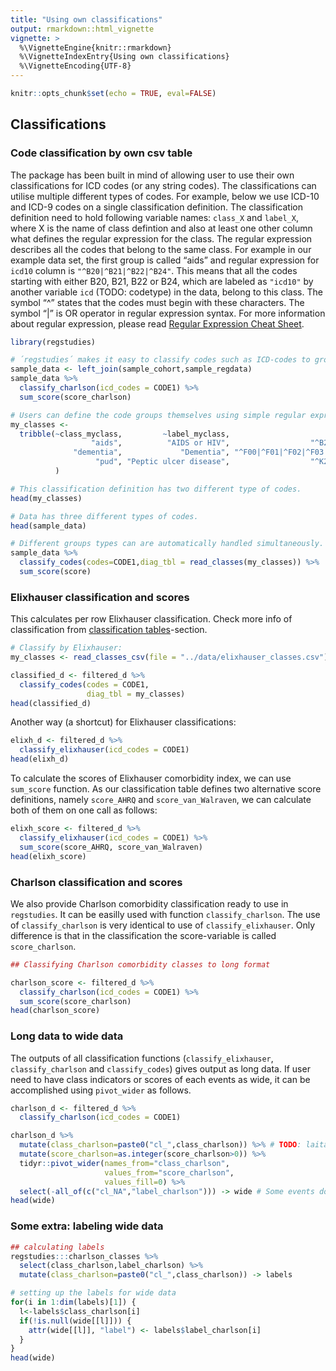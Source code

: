 ```yaml
---
title: "Using own classifications"
output: rmarkdown::html_vignette
vignette: >
  %\VignetteEngine{knitr::rmarkdown}
  %\VignetteIndexEntry{Using own classifications}
  %\VignetteEncoding{UTF-8}
---
```



```r
knitr::opts_chunk$set(echo = TRUE, eval=FALSE)
```


## Classifications

### Code classification by own csv table

The package has been built in mind of allowing user to use their own classifications for ICD codes (or any string codes). The classifications can utilise multiple different types of codes. For example, below we use ICD-10 and ICD-9 codes on a single classification definition. The classification definition need to hold following variable names: `class_X` and `label_X`, where X is the name of class defintion and also at least one other column what defines the regular expression for the class. The regular expression describes all the codes that belong to the same class. For example in our example data set, the first group is called "aids" and regular expression for `icd10` column is `"^B20|^B21|^B22|^B24"`. This means that all the codes starting with either B20, B21, B22 or B24, which are labeled as `"icd10"` by another variable `icd` (TODO: codetype) in the data, belong to this class. The symbol "^" states that the codes must begin with these characters. The symbol "|" is OR operator in regular expression syntax. For more information about regular expression, please read [Regular Expression Cheat Sheet](https://rstudio.com/wp-content/uploads/2016/09/RegExCheatsheet.pdf).

```r
library(regstudies)

# ´regstudies´ makes it easy to classify codes such as ICD-codes to groups and also to sum scores based on the groupings.
sample_data <- left_join(sample_cohort,sample_regdata)
sample_data %>% 
  classify_charlson(icd_codes = CODE1) %>%
  sum_score(score_charlson)

# Users can define the code groups themselves using simple regular expression syntax.
my_classes <- 
  tribble(~class_myclass,         ~label_myclass,                                 ~icd10,                 ~icd9, ~score,
                  "aids",          "AIDS or HIV",                  "^B20|^B21|^B22|^B24",      "^042|^043|^044",      7,
              "dementia",             "Dementia", "^F00|^F01|^F02|^F03|^F051|^G30|^G311",    "^290|^2941|^3312",      3,
                   "pud", "Peptic ulcer disease",                  "^K25|^K26|^K27|^K28", "^531|^532|^533|^534",      1
          )

# This classification definition has two different type of codes.
head(my_classes)

# Data has three different types of codes.
head(sample_data)

# Different groups types can are automatically handled simultaneously.
sample_data %>% 
  classify_codes(codes=CODE1,diag_tbl = read_classes(my_classes)) %>%
  sum_score(score)
```


### Elixhauser classification and scores

This calculates per row Elixhauser classification. Check more info of classification from [classification tables](docs/articles/classification_tables.html)-section.

```r
# Classify by Elixhauser:
my_classes <- read_classes_csv(file = "../data/elixhauser_classes.csv")

classified_d <- filtered_d %>%
  classify_codes(codes = CODE1,
                 diag_tbl = my_classes) 
head(classified_d)
```

Another way (a shortcut) for Elixhauser classifications:

```r
elixh_d <- filtered_d %>% 
  classify_elixhauser(icd_codes = CODE1)
head(elixh_d)
```
To calculate the scores of Elixhauser comorbidity index, we can use `sum_score` function. As our classification table defines two alternative score definitions, namely `score_AHRQ` and `score_van_Walraven`, we can calculate both of them on one call as follows:

```r
elixh_score <- filtered_d %>% 
  classify_elixhauser(icd_codes = CODE1) %>%
  sum_score(score_AHRQ, score_van_Walraven)
head(elixh_score)
```


### Charlson classification and scores

We also provide Charlson comorbidity classification ready to use in `regstudies`. It can be easilly used with function `classify_charlson`. The use of `classify_charlson` is very identical to use of `classify_elixhauser`. Only difference is that in the classification the score-variable is called `score_charlson`.

```r
## Classifying Charlson comorbidity classes to long format

charlson_score <- filtered_d %>% 
  classify_charlson(icd_codes = CODE1) %>%
  sum_score(score_charlson)
head(charlson_score)
```

### Long data to wide data

The outputs of all classification functions (`classify_elixhauser`, `classify_charlson` and `classify_codes`) gives output as long data. If user need to have class indicators or scores of each events as wide, it can be accomplished using `pivot_wider` as follows.

```r
charlson_d <- filtered_d %>% 
  classify_charlson(icd_codes = CODE1)

charlson_d %>%
  mutate(class_charlson=paste0("cl_",class_charlson)) %>% # TODO: laita tämä ominaisuus classify-funktioon sisälle!
  mutate(score_charlson=as.integer(score_charlson>0)) %>% 
  tidyr::pivot_wider(names_from="class_charlson",
                     values_from="score_charlson",
                     values_fill=0) %>%
  select(-all_of(c("cl_NA","label_charlson"))) -> wide # Some events do not belong to any class. That creates NA to data and pivot_wider handles NA classes to cl_NA column in this code.
head(wide)
```

### Some extra: labeling wide data

```r
## calculating labels
regstudies:::charlson_classes %>%
  select(class_charlson,label_charlson) %>%
  mutate(class_charlson=paste0("cl_",class_charlson)) -> labels

# setting up the labels for wide data
for(i in 1:dim(labels)[1]) {
  l<-labels$class_charlson[i]
  if(!is.null(wide[[l]])) {
    attr(wide[[l]], "label") <- labels$label_charlson[i]
  }
}
head(wide)
```


